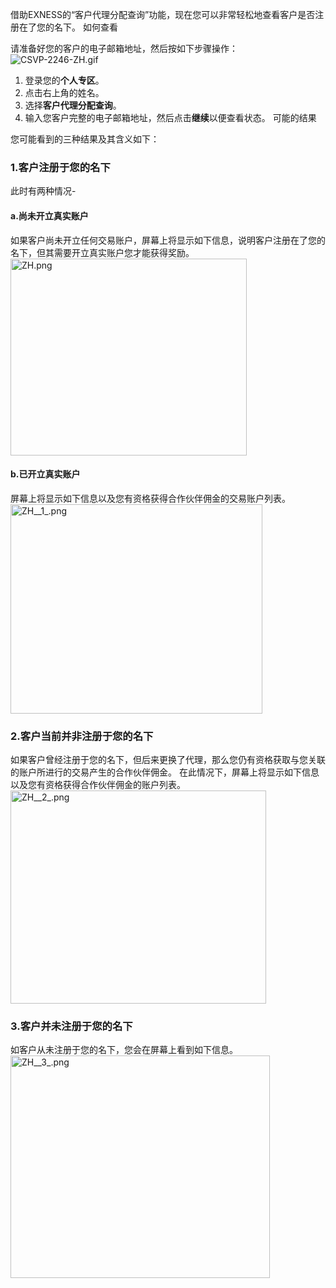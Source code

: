 
借助EXNESS的“客户代理分配查询”功能，现在您可以非常轻松地查看客户是否注册在了您的名下。
如何查看
 
请准备好您的客户的电子邮箱地址，然后按如下步骤操作：
![CSVP-2246-ZH.gif](https://testingcf.jsdelivr.net/gh/jarlin8/OSS@main/exhelp/CSVP-2246-ZH.gif)
1. 登录您的**个人专区**。
2. 点击右上角的姓名。
3. 选择**客户代理分配查询**。
4. 输入您客户完整的电子邮箱地址，然后点击**继续**以便查看状态。
可能的结果
 
您可能看到的三种结果及其含义如下：
### 1.客户注册于您的名下 ###
此时有两种情况-
#### a.尚未开立真实账户 ####
如果客户尚未开立任何交易账户，屏幕上将显示如下信息，说明客户注册在了您的名下，但其需要开立真实账户您才能获得奖励。
<img alt="ZH.png" src="https://testingcf.jsdelivr.net/gh/jarlin8/OSS@main/exhelp/ZH.png" height="315" width="378" />
#### b.已开立真实账户 ####
屏幕上将显示如下信息以及您有资格获得合作伙伴佣金的交易账户列表。
<img alt="ZH__1_.png" src="https://testingcf.jsdelivr.net/gh/jarlin8/OSS@main/exhelp/ZH__1_.png" height="335" width="403" />
### 2.客户当前并非注册于您的名下 ###
如果客户曾经注册于您的名下，但后来更换了代理，那么您仍有资格获取与您关联的账户所进行的交易产生的合作伙伴佣金。 在此情况下，屏幕上将显示如下信息以及您有资格获得合作伙伴佣金的账户列表。
<img alt="ZH__2_.png" src="https://testingcf.jsdelivr.net/gh/jarlin8/OSS@main/exhelp/ZH__2_.png" height="341" width="409" />
### 3.客户并未注册于您的名下 ###
如客户从未注册于您的名下，您会在屏幕上看到如下信息。
<img alt="ZH__3_.png" src="https://testingcf.jsdelivr.net/gh/jarlin8/OSS@main/exhelp/ZH__3_.png" height="356" width="415" />